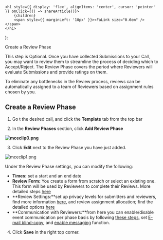 

    <h1 style={{ display: 'flex', alignItems: 'center', cursor: 'pointer' }} onClick={() => shareArticle()}>
        {children} 
        <span style={{ marginLeft: '10px' }}><FaLink size="0.6em" /></span>
    </h1>
);

<ToastContainer />

<ClickableTitle>Create a Review Phase</ClickableTitle>




This step is Optional. Once you have collected Submissions to your Call, you may want to review them to streamline the process of deciding which to Accept/Reject. The Review Phase covers the period where Reviewers will evaluate Submissions and provide ratings on them.


To eliminate any bottlenecks in the Review process, reviews can be automatically assigned to a team of Reviewers based on assignment rules chosen by you.


## Create a Review Phase


1. Go t the desired call, and click the **Template** tab from the top bar 


2. In the **Review Phases** section, click **Add Review Phase**


**![mceclip0.png](../../../resources/article-images/13720024701587-Create-a-Review-Phase_1.png)**


3. Click **Edit** next to the Review Phase you have just added.


![mceclip1.png](../../../resources/article-images/13720024701587-Create-a-Review-Phase_2.png)


Under the Review Phase settings, you can modify the following: 


* **Times:** set a start and an end date
* **Review Form:** You create a form from scratch or select an existing one. This form will be used by Reviewers to complete their Reviews. More detailed steps [here](https://docs-for-customers.slayte.com/hc/en-us/articles/13721342204691)
* **Review Settings:**set up privacy levels for submitters and reviewers, find more information [here](https://docs-for-customers.slayte.com/hc/en-us/articles/115004360428-Review-Privacy-Settings), and review assignment allocation; find the detailed options [here](https://docs-for-customers.slayte.com/hc/en-us/articles/4413315125395-Assign-Reviewers)
* **Communication with Reviewers:**from here you can enable/disable event communication per phase basis by following [these steps](https://docs-for-customers.slayte.com/hc/en-us/articles/115004201207-Call-Configuration-Communication-Settings), set [E-mail blind-copy](https://docs-for-customers.slayte.com/hc/en-us/articles/13617910516499-E-mail-Blind-Copy-for-a-Call-Phase-), and [enable messaging](https://docs-for-customers.slayte.com/hc/en-us/articles/13199899852179-Enable-Call-Messaging-) function.


4. Click **Save** in the right top corner. 



